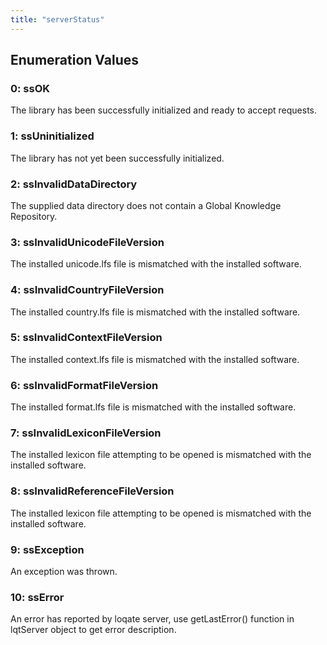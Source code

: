 ```yaml
---
title: "serverStatus"
---
```


## Enumeration Values

### **0: ssOK**

The library has been successfully initialized and ready to accept requests.

### **1: ssUninitialized**

The library has not yet been successfully initialized.

### **2: ssInvalidDataDirectory**

The supplied data directory does not contain a Global Knowledge Repository.

### **3: ssInvalidUnicodeFileVersion**

The installed unicode.lfs file is mismatched with the installed software.

### **4: ssInvalidCountryFileVersion**

The installed country.lfs file is mismatched with the installed software.

### **5: ssInvalidContextFileVersion**

The installed context.lfs file is mismatched with the installed software.

### **6: ssInvalidFormatFileVersion**

The installed format.lfs file is mismatched with the installed software.

### **7: ssInvalidLexiconFileVersion**

The installed lexicon file attempting to be opened is mismatched with the installed software.

### **8: ssInvalidReferenceFileVersion**

The installed lexicon file attempting to be opened is mismatched with the installed software.

### **9: ssException**

An exception was thrown.

### **10: ssError**

An error has reported by loqate server, use getLastError() function in lqtServer object to get error description.
